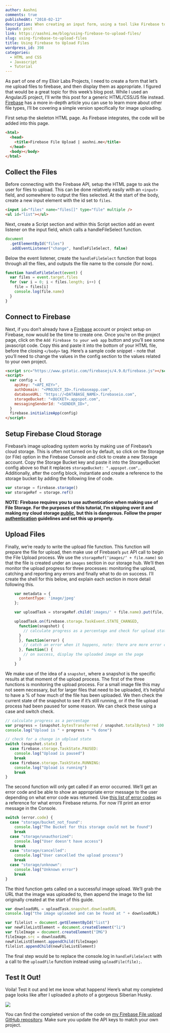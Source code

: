 ```yaml
---
author: Aashni
comments: true
publishedAt: "2018-02-12"
description: When creating an input form, using a tool like Firebase to upload files can be extremely powerful
layout: post
link: https://aashni.me/blog/using-firebase-to-upload-files/
slug: using-firebase-to-upload-files
title: Using Firebase to Upload Files
wordpress_id: 398
categories:
  - HTML and CSS
  - Javascript
  - Tutorial
---
```


As part of one of my Elixir Labs Projects, I need to create a form that let’s me upload files to firebase, and then display them as appropriate. I figured that would be a great topic for this week’s blog post. While I used an AngularJS project, I’ll write this post for a generic HTML/CSS/JS file instead. [Firebase](https://firebase.google.com/docs/storage/web/start) has a more in-depth article you can use to learn more about other file types, I’ll be covering a simple version specifically for image uploading.

First setup the skeleton HTML page. As Firebase integrates, the code will be added into this page.

```html
<html>
  <head>
    <title>Firebase File Upload | aashni.me</title>
  </head>
  <body></body>
</html>
```

## Collect the Files

Before connecting with the Firebase API, setup the HTML page to ask the user for files to upload. This can be done relatively easily with an `<input>` field, and somewhere to output the files selected. At the start of the body, create a new input element with the id set to `files`.

```html
<input id="files" name="files[]" type="file" multiple />
<ul id="list"></ul>
```

Next, create a Script section and within this Script section add an event listener on the input field, which calls a handleFileSelect function.

```javascript
document
  .getElementById("files")
  .addEventListener("change", handleFileSelect, false)
```

Below the event listener, create the `handleFileSelect` function that loops through all the files, and outputs the file name to the console (for now).

```javascript
function handleFileSelect(event) {
  var files = event.target.files
  for (var i = 0; i < files.length; i++) {
    file = files[i]
    console.log(file.name)
  }
}
```

## Connect to Firebase

Next, if you don’t already have a [Firebase](https://firebase.google.com/) account or project setup on Firebase, now would be the time to create one. Once you’re on the project page, click on the `Add Firebase to your web app` button and you’ll see some javascript code. Copy this and paste it into the bottom of your HTML file, before the closing `</body>` tag. Here’s a sample code snippet - note that you’ll need to change the values in the config section to the values related to your own project.

```html
<script src="https://www.gstatic.com/firebasejs/4.9.0/firebase.js"></script>
<script>
  var config = {
    apiKey: "<API_KEY>",
    authDomain: "<PROJECT_ID>.firebaseapp.com",
    databaseURL: "https://<DATABASE_NAME>.firebaseio.com",
    storageBucket: "<BUCKET>.appspot.com",
    messagingSenderId: "<SENDER_ID>",
  }
  firebase.initializeApp(config)
</script>
```

## Setup Firebase Cloud Storage

Firebase’s image uploading system works by making use of Firebase’s cloud storage. This is often not turned on by default, so click on the Storage (or File) option in the Firebase Console and click to create a new Storage account. Copy the Storage Bucket key and paste it into the StorageBucket config above so that it replaces `storageBucket: ".appspot.com",`. Additionally, after the config block, instantiate and create a reference to the storage bucket by adding the following line of code.

```javascript
var storage = firebase.storage()
var storageRef = storage.ref()
```

**NOTE: Firebase requires you to use authentication when making use of File Storage. For the purposes of this tutorial, I’m skipping over it and making my cloud storage [public](https://firebase.google.com/docs/storage/security/start#sample-rules), but this is dangerous. Follow the proper [authentication](https://firebase.google.com/docs/auth) guidelines and set this up properly.**

## Upload Files

Finally, we’re ready to write the upload file function. This function will prepare the file for upload, then make use of Firebase’s `put` API call to begin the File Upload process. We use the `storageRef(‘images/‘ + file.name)` so that the file is created under an `images` section in our storage hub. We’ll then monitor the upload progress for three processes: monitoring the upload, catching and reporting any errors and finally what to do on success. I’ll create the shell for this below, and explain each section in more detail following this.

```javascript
    var metadata = {
      contentType: 'image/jpeg'
    };

    var uploadTask = storageRef.child('images/' + file.name).put(file, metadata);

    uploadTask.on(firebase.storage.TaskEvent.STATE_CHANGED,
      function(snapshot) {
        // calculate progress as a percentage and check for upload state
      }
      }, function(error) {
        // catch an error when it happens, note: there are more error codes
      }, function() {
        // on success, display the uploaded image on the page
      )
    }
```

We make use of the idea of a `snapshot`, where a snapshot is the specific results at that moment of the upload process.
The first of the three functions is monitoring the upload process. For a small image file this may not seem necessary, but for larger files that need to be uploaded, it’s helpful to have a % of how much of the file has been uploaded. We then check the current state of the snapshot to see if it’s still running, or if the file upload process had been paused for some reason. We can check these using a case and switch check.

```javascript
// calculate progress as a percentage
var progress = (snapshot.bytesTransferred / snapshot.totalBytes) * 100
console.log("Upload is " + progress + "% done")

// check for a change in u0pload state
switch (snapshot.state) {
  case firebase.storage.TaskState.PAUSED:
    console.log("Upload is paused")
    break
  case firebase.storage.TaskState.RUNNING:
    console.log("Upload is running")
    break
}
```

The second function will only get called if an error occurred. We’ll get an error code and be able to show an appropriate error message to the user depending on what error code was returned. Use [this list of error codes](https://firebase.google.com/docs/storage/web/handle-errors) as a reference for what errors Firebase returns. For now I’ll print an error message in the Console.

```javascript
switch (error.code) {
  case "storage/bucket_not_found":
    console.log("The Bucket for this storage could not be found")
    break
  case "storage/unauthorized":
    console.log("User doesn't have access")
    break
  case "storage/cancelled":
    console.log("User cancelled the upload process")
    break
  case "storage/unknown":
    console.log("Unknown error")
    break
}
```

The third function gets called on a successful image upload. We’ll grab the URL that the image was uploaded to, then append the image to the list originally created at the start of this guide.

```javascript
var downloadURL = uploadTask.snapshot.downloadURL
console.log("the image uploaded and can be found at " + downloadURL)

var filelist = document.getElementById("list")
var newFileListElement = document.createElement("li")
var fileImage = document.createElement("IMG")
fileImage.src = downloadURL
newFileListElement.appendChild(fileImage)
filelist.appendChild(newFileListElement)
```

The final step would be to replace the console.log in `handleFileSelect` with a call to the `uploadFile` function instead using `uploadFile(file);`.

## Test It Out!

Voila! Test it out and let me know what happens! Here’s what my completed page looks like after I uploaded a photo of a gorgeous Siberian Husky.

[![](/images/oldblogs/Screen-Shot-2018-02-12-at-4.15.04-AM.png)](/images/oldblogs/Screen-Shot-2018-02-12-at-4.15.04-AM.png)

You can find the completed version of the code on [my Firebase File upload GitHub repository](https://github.com/aashnisshah/firebasefileupload). Make sure you update the API keys to match your own project.
